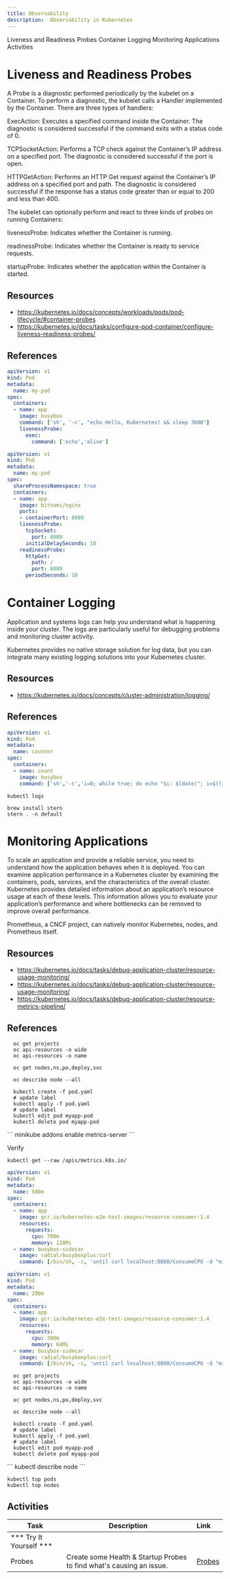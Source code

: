 ```yaml
---
title: Observability
description:  Observability in Kubernetes
---
```


<AnchorLinks>
  <AnchorLink>Liveness and Readiness Probes</AnchorLink>
  <AnchorLink>Container Logging</AnchorLink>
  <AnchorLink>Monitoring Applications</AnchorLink>
  <AnchorLink>Activities</AnchorLink>
</AnchorLinks>

# Liveness and Readiness Probes

A Probe is a diagnostic performed periodically by the kubelet on a Container. To perform a diagnostic, the kubelet calls a Handler implemented by the Container. There are three types of handlers:

ExecAction: Executes a specified command inside the Container. The diagnostic is considered successful if the command exits with a status code of 0.

TCPSocketAction: Performs a TCP check against the Container’s IP address on a specified port. The diagnostic is considered successful if the port is open.

HTTPGetAction: Performs an HTTP Get request against the Container’s IP address on a specified port and path. The diagnostic is considered successful if the response has a status code greater than or equal to 200 and less than 400.

The kubelet can optionally perform and react to three kinds of probes on running Containers:

livenessProbe: Indicates whether the Container is running.

readinessProbe: Indicates whether the Container is ready to service requests.

startupProbe: Indicates whether the application within the Container is started.

## Resources
- https://kubernetes.io/docs/concepts/workloads/pods/pod-lifecycle/#container-probes
- https://kubernetes.io/docs/tasks/configure-pod-container/configure-liveness-readiness-probes/

## References

```yaml
apiVersion: v1
kind: Pod
metadata:
  name: my-pod
spec:
  containers:
  - name: app
    image: busybox
    command: ['sh', '-c', "echo Hello, Kubernetes! && sleep 3600"]
    livenessProbe:
      exec:
        command: ['echo','alive']
```

```yaml
apiVersion: v1
kind: Pod
metadata:
  name: my-pod
spec:
  shareProcessNamespace: true
  containers:
  - name: app
    image: bitnami/nginx
    ports:
    - containerPort: 8080
    livenessProbe:
      tcpSocket:
        port: 8080
      initialDelaySeconds: 10
    readinessProbe:
      httpGet:
        path: /
        port: 8080
      periodSeconds: 10
```

# Container Logging

Application and systems logs can help you understand what is happening inside your cluster. The logs are particularly useful for debugging problems and monitoring cluster activity.

Kubernetes provides no native storage solution for log data, but you can integrate many existing logging solutions into your Kubernetes cluster.

## Resources
- https://kubernetes.io/docs/concepts/cluster-administration/logging/

## References


```yaml
apiVersion: v1
kind: Pod
metadata:
  name: counter
spec:
  containers:
  - name: count
    image: busybox
    command: ['sh','-c','i=0; while true; do echo "$i: $(date)"; i=$((i+1)); sleep 5; done']
```

```
kubectl logs
```

```
brew install stern
stern . -n default
```

# Monitoring Applications

To scale an application and provide a reliable service, you need to understand how the application behaves when it is deployed. You can examine application performance in a Kubernetes cluster by examining the containers, pods, services, and the characteristics of the overall cluster. Kubernetes provides detailed information about an application’s resource usage at each of these levels. This information allows you to evaluate your application’s performance and where bottlenecks can be removed to improve overall performance.

Prometheus, a CNCF project, can natively monitor Kubernetes, nodes, and Prometheus itself.

## Resources
- https://kubernetes.io/docs/tasks/debug-application-cluster/resource-usage-monitoring/
- https://kubernetes.io/docs/tasks/debug-application-cluster/resource-usage-monitoring/
- https://kubernetes.io/docs/tasks/debug-application-cluster/resource-metrics-pipeline/

## References
<Tabs>
<Tab label="OpenShift">

```
  oc get projects
  oc api-resources -o wide
  oc api-resources -o name

  oc get nodes,ns,po,deploy,svc

  oc describe node --all
  ```

</Tab>

<Tab label="IKS">

```
  kubectl create -f pod.yaml
  # update label
  kubectl apply -f pod.yaml
  # update label
  kubectl edit pod myapp-pod
  kubectl delete pod myapp-pod
```

</Tab>

</Tabs>
```
minikube addons enable metrics-server
```

Verify
```
kubectl get --raw /apis/metrics.k8s.io/
```



```yaml
apiVersion: v1
kind: Pod
metadata:
  name: 500m
spec:
  containers:
  - name: app
    image: gcr.io/kubernetes-e2e-test-images/resource-consumer:1.4
    resources:
      requests:
        cpu: 700m
        memory: 128Mi
  - name: busybox-sidecar
    image: radial/busyboxplus:curl
    command: [/bin/sh, -c, 'until curl localhost:8080/ConsumeCPU -d "millicores=500&durationSec=3600"; do sleep 5; done && sleep 3700']
```

```yaml
apiVersion: v1
kind: Pod
metadata:
  name: 200m
spec:
  containers:
  - name: app
    image: gcr.io/kubernetes-e2e-test-images/resource-consumer:1.4
    resources:
      requests:
        cpu: 300m
        memory: 64Mi
  - name: busybox-sidecar
    image: radial/busyboxplus:curl
    command: [/bin/sh, -c, 'until curl localhost:8080/ConsumeCPU -d "millicores=200&durationSec=3600"; do sleep 5; done && sleep 3700']
```
<Tabs>
<Tab label="OpenShift">

```
  oc get projects
  oc api-resources -o wide
  oc api-resources -o name

  oc get nodes,ns,po,deploy,svc

  oc describe node --all
  ```

</Tab>

<Tab label="IKS">

```
  kubectl create -f pod.yaml
  # update label
  kubectl apply -f pod.yaml
  # update label
  kubectl edit pod myapp-pod
  kubectl delete pod myapp-pod
```

</Tab>

</Tabs>
```
kubectl describe node
```

```
kubectl top pods
kubectl top nodes
```

## Activities

| Task                            | Description         | Link        |
| --------------------------------| ------------------  |:----------- |
| *** Try It Yourself ***                         |         |         |
| Probes | Create some Health & Startup Probes to find what's causing an issue.  | [Probes](../activities/labs/lab4) |
